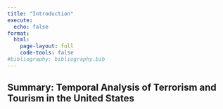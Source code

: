 ```yaml
---
title: "Introduction"
execute:
  echo: false
format:
  html:
    page-layout: full
    code-tools: false
#bibliography: bibliography.bib
---
```


## Summary: Temporal Analysis of Terrorism and Tourism in the United States

